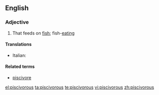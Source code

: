 ==English==

===Adjective===
{{en-adj}}

# {{especially|of birds}} That feeds on [[fish]]; fish-[[eating]]

====Translations====
{{top}}
* Italian: {{t-|it|piscivoro}}
{{mid}}

{{bottom}}

====Related terms====
*[[piscivore]]

[[el:piscivorous]]
[[ta:piscivorous]]
[[te:piscivorous]]
[[vi:piscivorous]]
[[zh:piscivorous]]